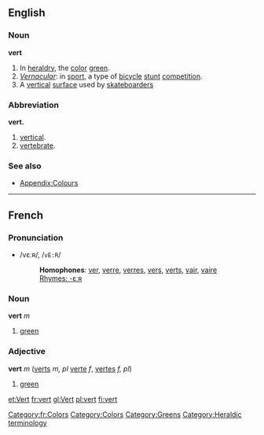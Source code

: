 ==English==
===Noun===
'''vert'''
#In [[heraldry]], the [[color]] [[green]].
#''[[Vernacular]]'': in [[sport]], a type of [[bicycle]] [[stunt]] [[competition]].
# A [[vertical]] [[surface]] used by [[skateboard]]ers

===Abbreviation===
'''vert.'''

#[[vertical]].
#[[vertebrate]].

===See also===
*[[Wiktionary_Appendix:Colours|Appendix:Colours]]

----

==French==
===Pronunciation===
*/vεːʀ/, /<tt>vE:R</tt>/
*:'''Homophones''': [[ver]], [[verre]], [[verres]], [[vers]], [[verts]], [[vair]], [[vaire]]
*:[[Rhymes:French:-εːʀ|Rhymes: -εːʀ]]

===Noun===
'''vert''' ''m''

# [[green]]

===Adjective===
'''vert''' ''m'' ([[verts]] ''m, pl'' [[verte]] ''f'', [[vertes]] ''f, pl'')

# [[green]]

[[Category:fr:Colors]]
[[Category:Colors]]
[[Category:Greens]]
[[Category:Heraldic terminology]]

[[et:Vert]]
[[fr:vert]]
[[gl:Vert]]
[[pl:vert]]
[[fi:vert]]